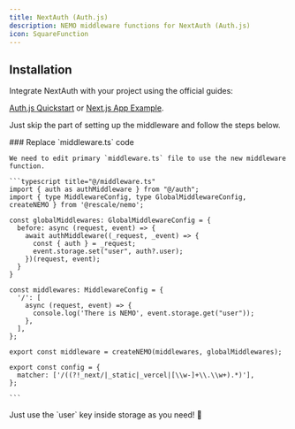 ```yaml
---
title: NextAuth (Auth.js)
description: NEMO middleware functions for NextAuth (Auth.js)
icon: SquareFunction
---
```


## Installation

Integrate NextAuth with your project using the official guides:

[Auth.js Quickstart](https://authjs.dev/getting-started/installation?framework=Next.js) or [Next.js App Example](https://github.com/vercel/next.js/tree/canary/examples/auth).

Just skip the part of setting up the middleware and follow the steps below.

<Steps>

  <Step>
    ### Replace `middleware.ts` code

    We need to edit primary `middleware.ts` file to use the new middleware function.

    ```typescript title="@/middleware.ts"
    import { auth as authMiddleware } from "@/auth";
    import { type MiddlewareConfig, type GlobalMiddlewareConfig, createNEMO } from '@rescale/nemo';

    const globalMiddlewares: GlobalMiddlewareConfig = {
      before: async (request, event) => {
        await authMiddleware((_request, _event) => {
          const { auth } = _request;
          event.storage.set("user", auth?.user);
        })(request, event);
      }
    }

    const middlewares: MiddlewareConfig = {
      '/': [
        async (request, event) => {
          console.log('There is NEMO', event.storage.get("user"));
        },
      ],
    };

    export const middleware = createNEMO(middlewares, globalMiddlewares);

    export const config = {
      matcher: ['/((?!_next/|_static|_vercel|[\\w-]+\\.\\w+).*)'],
    };

    ```
  </Step>

  <Step>
    Just use the `user` key inside storage as you need! 🎉
  </Step>

</Steps>
